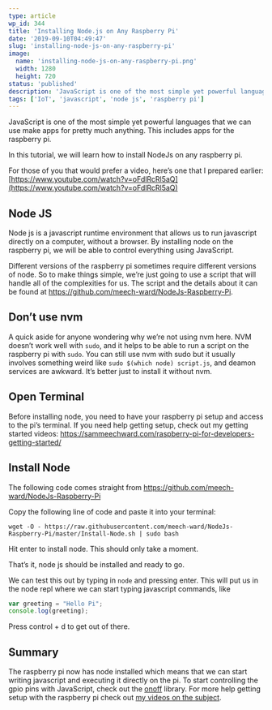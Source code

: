 ```yaml
---
type: article
wp_id: 344
title: 'Installing Node.js on Any Raspberry Pi'
date: '2019-09-10T04:49:47'
slug: 'installing-node-js-on-any-raspberry-pi'
image: 
  name: 'installing-node-js-on-any-raspberry-pi.png'
  width: 1280
  height: 720
status: 'published'
description: 'JavaScript is one of the most simple yet powerful languages that we can use make apps for pretty much anything. This includes apps for the raspberry pi. In this tutorial, we will learn how to install NodeJs on any raspberry pi. For those of you that would prefer a video, here’s one that I prepared \[…\]'
tags: ['IoT', 'javascript', 'node js', 'raspberry pi']
---
```


JavaScript is one of the most simple yet powerful languages that we can use make apps for pretty much anything. This includes apps for the raspberry pi.

In this tutorial, we will learn how to install NodeJs on any raspberry pi.

For those of you that would prefer a video, here’s one that I prepared earlier: [https://www.youtube.com/watch?v=oFdlRcRl5aQ](https://www.youtube.com/watch?v=oFdlRcRl5aQ)

## Node JS

Node js is a javascript runtime environment that allows us to run javascript directly on a computer, without a browser. By installing node on the raspberry pi, we will be able to control everything using JavaScript.

Different versions of the raspberry pi sometimes require different versions of node. So to make things simple, we’re just going to use a script that will handle all of the complexities for us. The script and the details about it can be found at https://github.com/meech-ward/NodeJs-Raspberry-Pi.

## Don’t use nvm

A quick aside for anyone wondering why we’re not using nvm here. NVM doesn’t work well with `sudo`, and it helps to be able to run a script on the raspberry pi with `sudo`. You can still use nvm with sudo but it usually involves something weird like `sudo $(which node) script.js`, and deamon services are awkward. It’s better just to install it without nvm.

## Open Terminal

Before installing node, you need to have your raspberry pi setup and access to the pi’s terminal. If you need help getting setup, check out my getting started videos: https://sammeechward.com/raspberry-pi-for-developers-getting-started/

## Install Node

The following code comes straight from https://github.com/meech-ward/NodeJs-Raspberry-Pi

Copy the following line of code and paste it into your terminal:

```shell
wget -O - https://raw.githubusercontent.com/meech-ward/NodeJs-Raspberry-Pi/master/Install-Node.sh | sudo bash
```

Hit enter to install node. This should only take a moment.

That’s it, node js should be installed and ready to go.

We can test this out by typing in `node` and pressing enter. This will put us in the node repl where we can start typing javascript commands, like

```js
var greeting = "Hello Pi";
console.log(greeting);
```

Press control + d to get out of there.

## Summary

The raspberry pi now has node installed which means that we can start writing javascript and executing it directly on the pi. To start controlling the gpio pins with JavaScript, check out the [onoff](https://www.npmjs.com/package/onoff) library. For more help getting setup with the raspberry pi check out [my videos on the subject](https://sammeechward.com/raspberry-pi-for-developers-getting-started/).